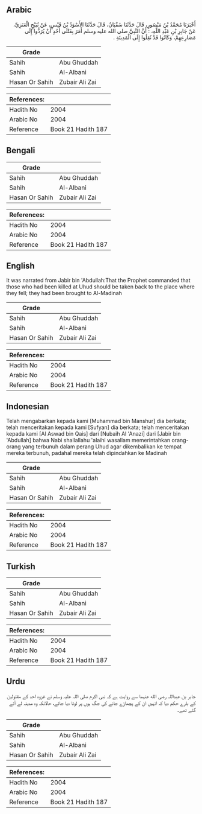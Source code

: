 ## Arabic


<div dir="rtl" lang="ar" style={{fontSize:'larger',backgroundColor:'#f8f9fa',padding:20}}>
أَخْبَرَنَا مُحَمَّدُ بْنُ مَنْصُورٍ، قَالَ حَدَّثَنَا سُفْيَانُ، قَالَ حَدَّثَنَا الأَسْوَدُ بْنُ قَيْسٍ، عَنْ نُبَيْحٍ الْعَنَزِيِّ، عَنْ جَابِرِ بْنِ عَبْدِ اللَّهِ، ‏:‏ أَنَّ النَّبِيَّ صلى الله عليه وسلم أَمَرَ بِقَتْلَى أُحُدٍ أَنْ يُرَدُّوا إِلَى مَصَارِعِهِمْ، وَكَانُوا قَدْ نُقِلُوا إِلَى الْمَدِينَةِ ‏.‏
</div>
<div style={{backgroundColor:'#f8f9fa',padding:20, marginBottom: 10}}><table> <thead> <tr> <th>Grade</th> <th></th> </tr> </thead> <tbody> <tr><td>Sahih</td><td>Abu Ghuddah</td></tr><tr><td>Sahih</td><td>Al-Albani</td></tr><tr><td>Hasan Or Sahih</td><td>Zubair Ali Zai</td></tr></tbody></table><table> <thead> <tr> <th>References:</th> <th></th> </tr> </thead> <tbody><tr><td>Hadith No</td><td>2004</td></tr><tr><td>Arabic No</td><td>2004</td></tr><tr><td>Reference</td><td>Book 21 Hadith 187</td></tr></tbody></table></div>

## Bengali


<div dir="ltr" lang="bn" style={{fontSize:'larger',backgroundColor:'#f8f9fa',padding:20}}>

</div>
<div style={{backgroundColor:'#f8f9fa',padding:20, marginBottom: 10}}><table> <thead> <tr> <th>Grade</th> <th></th> </tr> </thead> <tbody> <tr><td>Sahih</td><td>Abu Ghuddah</td></tr><tr><td>Sahih</td><td>Al-Albani</td></tr><tr><td>Hasan Or Sahih</td><td>Zubair Ali Zai</td></tr></tbody></table><table> <thead> <tr> <th>References:</th> <th></th> </tr> </thead> <tbody><tr><td>Hadith No</td><td>2004</td></tr><tr><td>Arabic No</td><td>2004</td></tr><tr><td>Reference</td><td>Book 21 Hadith 187</td></tr></tbody></table></div>

## English


<div dir="ltr" lang="en" style={{fontSize:'larger',backgroundColor:'#f8f9fa',padding:20}}>
It was narrated from Jabir bin 'Abdullah:That the Prophet commanded that those who had been killed at Uhud should be taken back to the place where they fell; they had been brought to Al-Madinah
</div>
<div style={{backgroundColor:'#f8f9fa',padding:20, marginBottom: 10}}><table> <thead> <tr> <th>Grade</th> <th></th> </tr> </thead> <tbody> <tr><td>Sahih</td><td>Abu Ghuddah</td></tr><tr><td>Sahih</td><td>Al-Albani</td></tr><tr><td>Hasan Or Sahih</td><td>Zubair Ali Zai</td></tr></tbody></table><table> <thead> <tr> <th>References:</th> <th></th> </tr> </thead> <tbody><tr><td>Hadith No</td><td>2004</td></tr><tr><td>Arabic No</td><td>2004</td></tr><tr><td>Reference</td><td>Book 21 Hadith 187</td></tr></tbody></table></div>

## Indonesian


<div dir="ltr" lang="id" style={{fontSize:'larger',backgroundColor:'#f8f9fa',padding:20}}>
Telah mengabarkan kepada kami [Muhammad bin Manshur] dia berkata; telah menceritakan kepada kami [Sufyan] dia berkata; telah menceritakan kepada kami [Al Aswad bin Qais] dari [Nubaih Al 'Anazi] dari [Jabir bin 'Abdullah] bahwa Nabi shallallahu 'alaihi wasallam memerintahkan orang-orang yang terbunuh dalam perang Uhud agar dikembalikan ke tempat mereka terbunuh, padahal mereka telah dipindahkan ke Madinah
</div>
<div style={{backgroundColor:'#f8f9fa',padding:20, marginBottom: 10}}><table> <thead> <tr> <th>Grade</th> <th></th> </tr> </thead> <tbody> <tr><td>Sahih</td><td>Abu Ghuddah</td></tr><tr><td>Sahih</td><td>Al-Albani</td></tr><tr><td>Hasan Or Sahih</td><td>Zubair Ali Zai</td></tr></tbody></table><table> <thead> <tr> <th>References:</th> <th></th> </tr> </thead> <tbody><tr><td>Hadith No</td><td>2004</td></tr><tr><td>Arabic No</td><td>2004</td></tr><tr><td>Reference</td><td>Book 21 Hadith 187</td></tr></tbody></table></div>

## Turkish


<div dir="ltr" lang="tr" style={{fontSize:'larger',backgroundColor:'#f8f9fa',padding:20}}>

</div>
<div style={{backgroundColor:'#f8f9fa',padding:20, marginBottom: 10}}><table> <thead> <tr> <th>Grade</th> <th></th> </tr> </thead> <tbody> <tr><td>Sahih</td><td>Abu Ghuddah</td></tr><tr><td>Sahih</td><td>Al-Albani</td></tr><tr><td>Hasan Or Sahih</td><td>Zubair Ali Zai</td></tr></tbody></table><table> <thead> <tr> <th>References:</th> <th></th> </tr> </thead> <tbody><tr><td>Hadith No</td><td>2004</td></tr><tr><td>Arabic No</td><td>2004</td></tr><tr><td>Reference</td><td>Book 21 Hadith 187</td></tr></tbody></table></div>

## Urdu


<div dir="rtl" lang="ur" style={{fontSize:'larger',backgroundColor:'#f8f9fa',padding:20}}>
جابر بن عبداللہ رضی الله عنہما سے روایت ہے کہ نبی اکرم صلی اللہ علیہ وسلم نے غزوہ احد کے مقتولین کے بارے حکم دیا کہ انہیں ان کے پچھاڑے جانے کی جگ ہوں پر لوٹا دیا جائے، حالانکہ وہ مدینہ لے آئے گئے تھے۔
</div>
<div style={{backgroundColor:'#f8f9fa',padding:20, marginBottom: 10}}><table> <thead> <tr> <th>Grade</th> <th></th> </tr> </thead> <tbody> <tr><td>Sahih</td><td>Abu Ghuddah</td></tr><tr><td>Sahih</td><td>Al-Albani</td></tr><tr><td>Hasan Or Sahih</td><td>Zubair Ali Zai</td></tr></tbody></table><table> <thead> <tr> <th>References:</th> <th></th> </tr> </thead> <tbody><tr><td>Hadith No</td><td>2004</td></tr><tr><td>Arabic No</td><td>2004</td></tr><tr><td>Reference</td><td>Book 21 Hadith 187</td></tr></tbody></table></div>